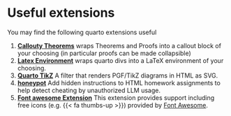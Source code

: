 # Useful extensions

You may find the following quarto extensions useful

1. **[Callouty Theorems]** wraps Theorems and Proofs into a callout block of your choosing (in particular proofs can be made collapsible)
2. **[Latex Environment]** wraps quarto divs into a LaTeX environment of your
choosing.
3. **[Quarto TikZ]** A filter that renders PGF/TikZ diagrams in HTML as SVG. 
4. **[honeypot]** Add hidden instructions to HTML homework assignments to help detect cheating by unauthorized LLM usage. 
5. **[Font awesome Extension]** This extension provides support including free
icons (e.g. {{< fa thumbs-up >}}) provided by [Font Awesome](https://fontawesome.com/).


[callouty theorems]: https://github.com/sun123zxy/quarto-callouty-theorem
[Latex environment]: https://github.com/quarto-ext/latex-environment
[quarto tikz]: https://github.com/danmackinlay/quarto_tikz
[honeypot]: https://github.com/jmgirard/honeypot
[font awesome extension]: https://github.com/quarto-ext/fontawesome